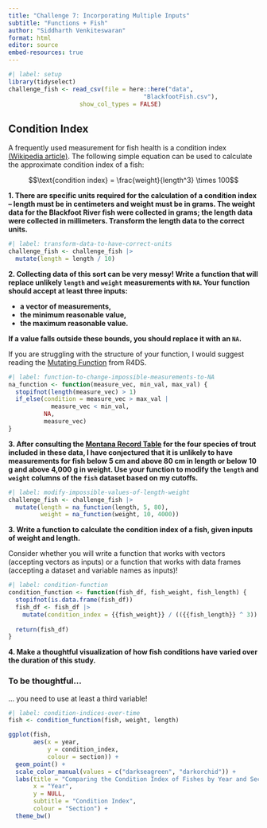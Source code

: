 ```yaml
---
title: "Challenge 7: Incorporating Multiple Inputs"
subtitle: "Functions + Fish"
author: "Siddharth Venkiteswaran"
format: html
editor: source
embed-resources: true
---
```


```r
#| label: setup
library(tidyselect)
challenge_fish <- read_csv(file = here::here("data", 
                                      "BlackfootFish.csv"), 
                    show_col_types = FALSE)
```

## Condition Index

A frequently used measurement for fish health is a condition index [(Wikipedia article)](https://en.wikipedia.org/wiki/Condition_index_in_fish). The following
simple equation can be used to calculate the approximate condition index of a
fish:

$$\text{condition index} = \frac{weight}{length^3} \times 100$$

**1. There are specific units required for the calculation of a condition index -- length must be in centimeters and weight must be in grams. The weight data for the Blackfoot River fish were collected in grams; the length data were collected in millimeters. Transform the length data to the correct units.**

```r
#| label: transform-data-to-have-correct-units
challenge_fish <- challenge_fish |>
  mutate(length = length / 10)
```

**2. Collecting data of this sort can be very messy! Write a function that will replace unlikely `length` and `weight` measurements with `NA`. Your function should accept at least three inputs:**

+ **a vector of measurements,**
+ **the minimum reasonable value,**
+ **the maximum reasonable value.**

**If a value falls outside these bounds, you should replace it with an `NA`.**

::: callout-tip
If you are struggling with the structure of your function, I would suggest reading the [Mutating Function](https://r4ds.hadley.nz/functions.html#mutate-functions) from R4DS.
:::

```r
#| label: function-to-change-impossible-measurements-to-NA
na_function <- function(measure_vec, min_val, max_val) {
  stopifnot(length(measure_vec) > 1)
  if_else(condition = measure_vec > max_val |
            measure_vec < min_val,
          NA,
          measure_vec)
}
```

**3. After consulting the [Montana Record Table](https://fwp.mt.gov/fish/anglingData/records) for the four species of trout included in these data, I have conjectured that it is unlikely to have measurements for fish below 5 cm and above 80 cm in length or below 10 g and above 4,000 g in weight. Use your function to modify the `length` and `weight` columns of the `fish` dataset based on my cutoffs.**

```r
#| label: modify-impossible-values-of-length-weight
challenge_fish <- challenge_fish |>
  mutate(length = na_function(length, 5, 80),
         weight = na_function(weight, 10, 4000))
```

**3. Write a function to calculate the condition index of a fish, given inputs of weight and length.**

::: callout-warning
Consider whether you will write a function that works with vectors (accepting
vectors as inputs) or a function that works with data frames (accepting a 
dataset and variable names as inputs)!
:::

```r
#| label: condition-function
condition_function <- function(fish_df, fish_weight, fish_length) {
  stopifnot(is.data.frame(fish_df))
  fish_df <- fish_df |>
    mutate(condition_index = {{fish_weight}} / (({{fish_length}} ^ 3)) * 100)
  
  return(fish_df)
}
```

**4. Make a thoughtful visualization of how fish conditions have varied over the duration of this study.**

::: callout-warning
### To be thoughtful...

... you need to use at least a third variable!
:::

```r
#| label: condition-indices-over-time
fish <- condition_function(fish, weight, length) 

ggplot(fish,
       aes(x = year,
           y = condition_index,
           colour = section)) +
  geom_point() +
  scale_color_manual(values = c("darkseagreen", "darkorchid")) +
  labs(title = "Comparing the Condition Index of Fishes by Year and Section",
       x = "Year",
       y = NULL,
       subtitle = "Condition Index",
       colour = "Section") + 
  theme_bw()
```
